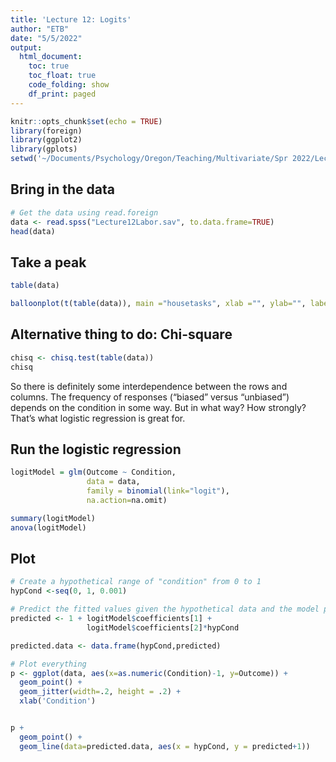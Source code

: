 ```yaml
---
title: 'Lecture 12: Logits'
author: "ETB"
date: "5/5/2022"
output: 
  html_document:
    toc: true
    toc_float: true
    code_folding: show
    df_print: paged
---
```


```r
knitr::opts_chunk$set(echo = TRUE)
library(foreign)
library(ggplot2)
library(gplots)
setwd('~/Documents/Psychology/Oregon/Teaching/Multivariate/Spr 2022/Lecture Data/')
```

## Bring in the data

```r

# Get the data using read.foreign
data <- read.spss("Lecture12Labor.sav", to.data.frame=TRUE)
head(data)

```

## Take a peak
```r
table(data)

balloonplot(t(table(data)), main ="housetasks", xlab ="", ylab="", label = TRUE, show.margins = FALSE)

```

## Alternative thing to do: Chi-square
```r

chisq <- chisq.test(table(data))
chisq

```

So there is definitely some interdependence between the rows and columns. The frequency of responses ("biased" versus "unbiased") depends on the condition in some way. But in what way? How strongly? That's what logistic regression is great for.

## Run the logistic regression
```r

logitModel = glm(Outcome ~ Condition,
                 data = data,
                 family = binomial(link="logit"),
                 na.action=na.omit)

summary(logitModel)
anova(logitModel)

```

## Plot
```r

# Create a hypothetical range of "condition" from 0 to 1
hypCond <-seq(0, 1, 0.001)

# Predict the fitted values given the hypothetical data and the model parameters
predicted <- 1 + logitModel$coefficients[1] + 
                 logitModel$coefficients[2]*hypCond

predicted.data <- data.frame(hypCond,predicted)

# Plot everything
p <- ggplot(data, aes(x=as.numeric(Condition)-1, y=Outcome)) +
  geom_point() + 
  geom_jitter(width=.2, height = .2) +
  xlab('Condition')


p + 
  geom_point() + 
  geom_line(data=predicted.data, aes(x = hypCond, y = predicted+1))

```